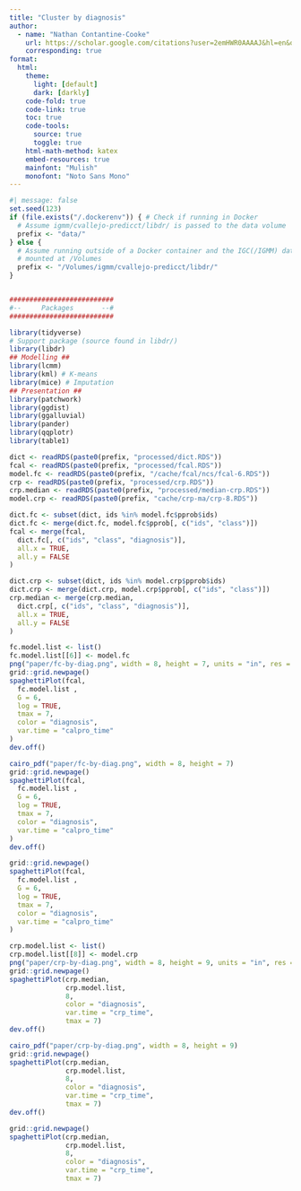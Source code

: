 ```yaml
---
title: "Cluster by diagnosis"
author:
  - name: "Nathan Contantine-Cooke" 
    url: https://scholar.google.com/citations?user=2emHWR0AAAAJ&hl=en&oi=ao
    corresponding: true
format:
  html:
    theme:
      light: [default]
      dark: [darkly]
    code-fold: true
    code-link: true
    toc: true
    code-tools:
      source: true
      toggle: true
    html-math-method: katex
    embed-resources: true
    mainfont: "Mulish"
    monofont: "Noto Sans Mono"
---
```



```R
#| message: false
set.seed(123)
if (file.exists("/.dockerenv")) { # Check if running in Docker
  # Assume igmm/cvallejo-predicct/libdr/ is passed to the data volume
  prefix <- "data/"
} else {
  # Assume running outside of a Docker container and the IGC(/IGMM) datastore is
  # mounted at /Volumes
  prefix <- "/Volumes/igmm/cvallejo-predicct/libdr/"
}


##########################
#--     Packages       --#
##########################

library(tidyverse)
# Support package (source found in libdr/)
library(libdr)
## Modelling ##
library(lcmm)
library(kml) # K-means
library(mice) # Imputation
## Presentation ##
library(patchwork)
library(ggdist)
library(ggalluvial)
library(pander)
library(qqplotr)
library(table1)

dict <- readRDS(paste0(prefix, "processed/dict.RDS"))
fcal <- readRDS(paste0(prefix, "processed/fcal.RDS"))
model.fc <- readRDS(paste0(prefix, "/cache/fcal/ncs/fcal-6.RDS"))
crp <- readRDS(paste0(prefix, "processed/crp.RDS"))
crp.median <- readRDS(paste0(prefix, "processed/median-crp.RDS"))
model.crp <- readRDS(paste0(prefix, "cache/crp-ma/crp-8.RDS"))

dict.fc <- subset(dict, ids %in% model.fc$pprob$ids)
dict.fc <- merge(dict.fc, model.fc$pprob[, c("ids", "class")])
fcal <- merge(fcal,
  dict.fc[, c("ids", "class", "diagnosis")],
  all.x = TRUE,
  all.y = FALSE
)

dict.crp <- subset(dict, ids %in% model.crp$pprob$ids)
dict.crp <- merge(dict.crp, model.crp$pprob[, c("ids", "class")])
crp.median <- merge(crp.median,
  dict.crp[, c("ids", "class", "diagnosis")],
  all.x = TRUE,
  all.y = FALSE
)
```

```R
fc.model.list <- list()
fc.model.list[[6]] <- model.fc
png("paper/fc-by-diag.png", width = 8, height = 7, units = "in", res = 300)
grid::grid.newpage()
spaghettiPlot(fcal,
  fc.model.list ,
  G = 6,
  log = TRUE,
  tmax = 7,
  color = "diagnosis",
  var.time = "calpro_time"
)
dev.off()

cairo_pdf("paper/fc-by-diag.png", width = 8, height = 7)
grid::grid.newpage()
spaghettiPlot(fcal,
  fc.model.list ,
  G = 6,
  log = TRUE,
  tmax = 7,
  color = "diagnosis",
  var.time = "calpro_time"
)
dev.off()

grid::grid.newpage()
spaghettiPlot(fcal,
  fc.model.list ,
  G = 6,
  log = TRUE,
  tmax = 7,
  color = "diagnosis",
  var.time = "calpro_time"
)
```

```R
crp.model.list <- list()
crp.model.list[[8]] <- model.crp
png("paper/crp-by-diag.png", width = 8, height = 9, units = "in", res = 300)
grid::grid.newpage()
spaghettiPlot(crp.median,
              crp.model.list,
              8, 
              color = "diagnosis", 
              var.time = "crp_time", 
              tmax = 7)
dev.off()

cairo_pdf("paper/crp-by-diag.png", width = 8, height = 9)
grid::grid.newpage()
spaghettiPlot(crp.median,
              crp.model.list,
              8, 
              color = "diagnosis", 
              var.time = "crp_time", 
              tmax = 7)
dev.off()

grid::grid.newpage()
spaghettiPlot(crp.median,
              crp.model.list,
              8, 
              color = "diagnosis", 
              var.time = "crp_time", 
              tmax = 7)


```

